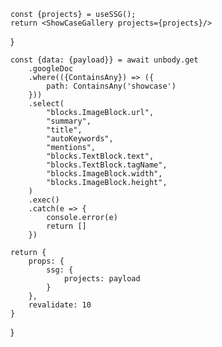 



    const {projects} = useSSG();
    return <ShowCaseGallery projects={projects}/>
}

    const {data: {payload}} = await unbody.get
        .googleDoc
        .where(({ContainsAny}) => ({
            path: ContainsAny('showcase')
        }))
        .select(
            "blocks.ImageBlock.url",
            "summary",
            "title",
            "autoKeywords",
            "mentions",
            "blocks.TextBlock.text",
            "blocks.TextBlock.tagName",
            "blocks.ImageBlock.width",
            "blocks.ImageBlock.height",
        )
        .exec()
        .catch(e => {
            console.error(e)
            return []
        })

    return {
        props: {
            ssg: {
                projects: payload
            }
        },
        revalidate: 10
    }
}


<ShowCase/>

